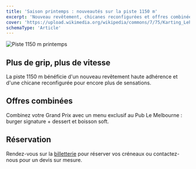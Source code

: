 ```yaml
---
title: 'Saison printemps : nouveautés sur la piste 1150 m'
excerpt: 'Nouveau revêtement, chicanes reconfigurées et offres combinées avec Pub Le Melbourne.'
cover: 'https://upload.wikimedia.org/wikipedia/commons/7/75/Karting_Lehner_2009.jpg'
schemaType: 'Article'
---
```



<Image
  src="https://upload.wikimedia.org/wikipedia/commons/7/75/Karting_Lehner_2009.jpg"
  alt="Piste 1150 m printemps"
  width={1200}
  height={720}
  className="rounded-3xl"
/>

## Plus de grip, plus de vitesse

La piste 1150 m bénéficie d'un nouveau revêtement haute adhérence et d'une chicane reconfigurée pour encore plus de sensations.

## Offres combinées

Combinez votre Grand Prix avec un menu exclusif au Pub Le Melbourne : burger signature + dessert et boisson soft.

## Réservation

Rendez-vous sur la [billetterie](/billetterie) pour réserver vos créneaux ou contactez-nous pour un devis sur mesure.
